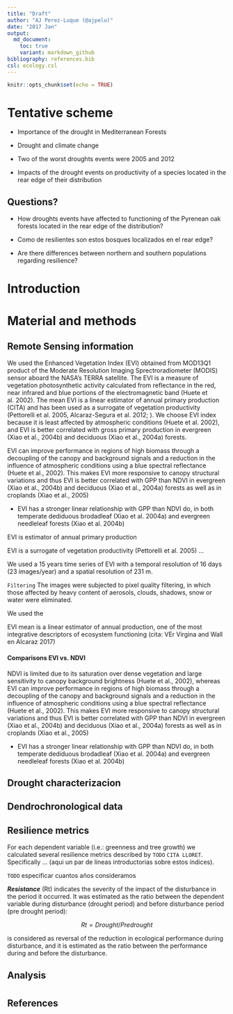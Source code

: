 ```yaml
---
title: "Draft"
author: "AJ Perez-Luque (@ajpelu)"
date: "2017 Jan"
output:  
  md_document:
    toc: true
    variant: markdown_github
bibliography: references.bib
csl: ecology.csl
---
```


```r
knitr::opts_chunk$set(echo = TRUE)
```

# Tentative scheme

* Importance of the drought in Mediterranean Forests
* Drought and climate change 
* Two of the worst droughts events were 2005 and 2012 

* Impacts of the drought events on productivity of a species located in the rear edge of their distribution

## Questions?
* How droughts events have affected to functioning of the Pyrenean oak forests located in the rear edge of the distribution? 

* Como de resilientes son estos bosques localizados en el rear edge? 

* Are there differences between northern and southern populations regarding resilience? 

# Introduction 

# Material and methods 
## Remote Sensing information

We used the Enhanced Vegetation Index (EVI) obtained from MOD13Q1 product of the Moderate Resolution Imaging Sprectroradiometer (MODIS) sensor aboard the NASA's TERRA satellite. The EVI is a measure of vegetation photosynthetic activity calculated from reflectance in the red, near infrared and blue portions of the electromagnetic band (Huete et al. 2002). The mean EVI is a linear estimator of annual primary production (CITA) and has been used as a surrogate of vegetation productivity (Pettorelli et al. 2005, Alcaraz-Segura et al. 2012; ). We choose EVI index because it is least affected by atmospheric conditions (Huete et al. 2002), and EVI is better correlated with gross primary production in evergreen (Xiao et al., 2004b) and deciduous (Xiao et al., 2004a) forests. 





EVI can improve performance in regions of high biomass through a decoupling of the canopy and background signals and a reduction in the influence of atmospheric conditions using a blue spectral reflectance (Huete et al., 2002). This makes EVI more responsive to canopy structural variations and thus EVI is better correlated with GPP than NDVI in evergreen (Xiao et al., 2004b) and deciduous (Xiao et al., 2004a) forests as well as in croplands (Xiao et al., 2005)


* EVI has a stronger linear relationship with GPP than NDVI do, in both temperate dediduous brodadleaf (Xiao et al. 2004a) and evergreen needleleaf forests (Xiao et al. 2004b)



EVI is estimator of annual primary production


EVI is a surrogate of vegetation productivity (Pettorelli et al. 2005) 
... 


We used a 15 years time series of EVI with a temporal resolution of 16 days (23 images/year) and a spatial resolution of 231 m. 

`Filtering`
The images were subjected to pixel quality filtering, in which those affected by heavy content of aerosols, clouds, shadows, snow or water were eliminated.




We used the 

EVI mean is a linear estimator of annual production, one of the most integrative descriptors of ecosystem functioning (cita: VEr Virgina and Wall en Alcaraz 2017)





#### Comparisons EVI vs. NDVI
NDVI is limited due to its saturation over dense vegetation and large sensitivity to canopy background brightness (Huete et al., 2002), whereas EVI can improve performance in regions of high biomass through a decoupling of the canopy and background signals and a reduction in the influence of atmospheric conditions using a blue spectral reflectance (Huete et al., 2002). This makes EVI more responsive to canopy structural variations and thus EVI is better correlated with GPP than NDVI in evergreen (Xiao et al., 2004b) and deciduous (Xiao et al., 2004a) forests as well as in croplands (Xiao et al., 2005)


* EVI has a stronger linear relationship with GPP than NDVI do, in both temperate dediduous brodadleaf (Xiao et al. 2004a) and evergreen needleleaf forests (Xiao et al. 2004b)


## Drought characterizacion 
## Dendrochronological data 

## Resilience metrics 

For each dependent variable (i.e.: greenness and tree growth) we calculated several resilience metrics described by `TODO` `CITA LLORET`. 
Specifically ... (aqui un par de líneas introductorias sobre estos índices). 

`TODO` especificar cuantos años consideramos 

***Resistance*** (Rt) indicates the severity of the impact of the disturbance in the period it occurred. It was estimated as the ratio between the dependent variable during disturbance (drought period) and before disturbance period (pre drought period):

$$Rt = Drought/Predrought$$ 





is considered as reversal of the reduction in ecological performance during disturbance, and it is estimated as the ratio between the performance during and before the disturbance.


## Analysis 


#  




## References 




